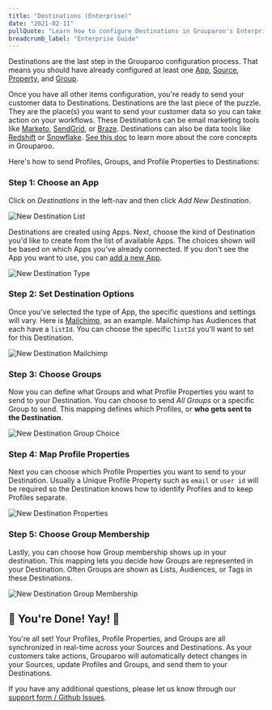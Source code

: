 ```yaml
---
title: "Destinations (Enterprise)"
date: "2021-02-11"
pullQuote: "Learn how to configure Destinations in Grouparoo's Enterprise Edition."
breadcrumb_label: "Enterprise Guide"
---
```


Destinations are the last step in the Grouparoo configuration process. That means you should have already configured at least one [App](/docs/running/ui-enterprise/apps), [Source](/docs/running/ui-enterprise/sources), [Property](/docs/config/properties/enterprise), and [Group](/docs/config/groups/enterprise).

Once you have all other items configuration, you're ready to send your customer data to Destinations. Destinations are the last piece of the puzzle. They are the place(s) you want to send your customer data so you can take action on your workflows. These Destinations can be email marketing tools like [Marketo](https://www.marketo.com/), [SendGrid](https://sendgrid.com/), or [Braze](https://www.braze.com/). Destinations can also be data tools like [Redshift](https://aws.amazon.com/redshift) or [Snowflake](https://www.snowflake.com/). [See this doc](/docs/getting-started/product-concepts) to learn more about the core concepts in Grouparoo.

Here's how to send Profiles, Groups, and Profile Properties to Destinations:

### Step 1: Choose an App

Click on _Destinations_ in the left-nav and then click _Add New Destination_.

<Image
  centered
  source="New Destination List"
  alt="New Destination List"
  src="docs/guides/add-new-destination-list.png"
  width={820}
  height={414}
/>

Destinations are created using Apps. Next, choose the kind of Destination you'd like to create from the list of available Apps. The choices shown will be based on which Apps you've already connected. If you don't see the App you want to use, you can [add a new App](/docs/running/ui-enterprise/apps).

<Image
  centered
  source="New Destination Type"
  alt="New Destination Type"
  src="docs/guides/add-new-destination-type.png"
  width={820}
  height={414}
/>

### Step 2: Set Destination Options

Once you've selected the type of App, the specific questions and settings will vary. Here is [Mailchimp](https://mailchimp.com/), as an example. Mailchimp has Audiences that each have a `listId`. You can choose the specific `listId` you'll want to set for this Destination.

<Image
  centered
  source="New Destination Mailchimp"
  alt="New Destination Mailchimp"
  src="docs/guides/add-new-destination-mailchimp.png"
  width={820}
  height={414}
/>

### Step 3: Choose Groups

Now you can define what Groups and what Profile Properties you want to send to your Destination. You can choose to send _All Groups_ or a specific Group to send. This mapping defines which Profiles, or **who gets sent to the Destination**.

<Image
  centered
  source="New Destination Group Choice"
  alt="New Destination Group Choice"
  src="docs/guides/add-new-destination-choose-groups.png"
  width={820}
  height={414}
/>

### Step 4: Map Profile Properties

Next you can choose which Profile Properties you want to send to your Destination. Usually a Unique Profile Property such as `email` or `user id` will be required so the Destination knows how to identify Profiles and to keep Profiles separate.

<Image
  centered
  source="New Destination Properties"
  alt="New Destination Properties"
  src="docs/guides/add-new-destination-properties-mapping.png"
  width={820}
  height={414}
/>

### Step 5: Choose Group Membership

Lastly, you can choose how Group membership shows up in your destination. This mapping lets you decide how Groups are represented in your Destination. Often Groups are shown as Lists, Audiences, or Tags in these Destinations.

<Image
  centered
  source="New Destination Group Membership"
  alt="New Destination Group Membership"
  src="docs/guides/add-new-destination-group-membership.png"
  width={820}
  height={414}
/>

## 🎉 You're Done! Yay! 🎉

You're all set! Your Profiles, Profile Properties, and Groups are all synchronized in real-time across your Sources and Destinations. As your customers take actions, Grouparoo will automatically detect changes in your Sources, update Profiles and Groups, and send them to your Destinations.

If you have any additional questions, please let us know through our [support form / Github Issues](https://github.com/grouparoo/grouparoo/issues/new/choose).

